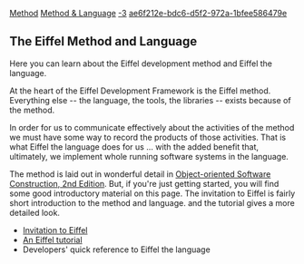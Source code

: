 [[Property:title|Method]]
[[Property:link_title|Method & Language]]
[[Property:weight|-3]]
[[Property:uuid|ae6f212e-bdc6-d5f2-972a-1bfee586479e]]
== The Eiffel Method and Language ==

Here you can learn about the Eiffel development method and Eiffel the language.

At the heart of the Eiffel Development Framework is the Eiffel method. Everything else -- the language, the tools, the libraries -- exists because of the method. 

In order for us to communicate effectively about the activities of the method we must have some way to record the products of those activities. That is what Eiffel the language does for us ... with the added benefit that, ultimately, we implement whole running software systems in the language.

The method is laid out in wonderful detail in [http://www.eiffel.com/doc/oosc/ Object-oriented Software Construction, 2nd Edition]. But, if you're just getting started, you will find some good introductory material on this page. The invitation to Eiffel is fairly short introduction to the method and language. and the tutorial gives a more detailed look.


* [[Invitation to Eiffel|Invitation to Eiffel]]
* [[An Eiffel Tutorial|An Eiffel tutorial]]
* Developers' quick reference to Eiffel the language 



